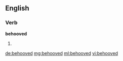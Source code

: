 ==English==

===Verb===
'''behooved'''

# {{past of|behoove}}

[[de:behooved]]
[[mg:behooved]]
[[ml:behooved]]
[[vi:behooved]]